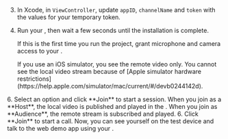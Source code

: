 
3.  In Xcode, in `ViewController`, update `appID`, `channelName` and `token` with the values for your temporary token.

2.  Run your <Vpl k="CLIENT"/>, then wait a few seconds until the installation is complete.

    If this is the first time you run the project, grant microphone and camera access to your <Vpl k="CLIENT" />.

    <PlatformWrapper platform="ios">
    If you use an iOS simulator, you see the remote video only. You cannot see the local video stream because of [Apple simulator hardware restrictions](https://help.apple.com/simulator/mac/current/#/devb0244142d).
    </PlatformWrapper>

<ProductWrapper product="interactive-live-streaming">
    6. Select an option and click **Join** to start a session. When you join as a **Host**, the local video is published and played in the <Vpl k="CLIENT"/>. When you join as **Audience**, the remote stream is subscribed and played.
</ProductWrapper>

<ProductWrapper product="video-calling">
    6. Click **Join** to start a call. Now, you can see yourself on the test device and talk to the web demo app using your <Vpl k="CLIENT"/>.
</ProductWrapper>